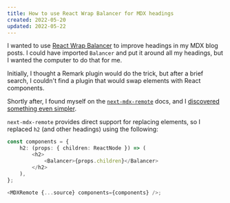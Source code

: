 ```yaml
---
title: How to use React Wrap Balancer for MDX headings
created: 2022-05-20
updated: 2022-05-22
---
```


I wanted to use [React Wrap Balancer](https://github.com/shuding/react-wrap-balancer) to improve headings in my MDX blog posts. I could have imported `Balancer` and put it around all my headings, but I wanted the computer to do that for me.

Initially, I thought a Remark plugin would do the trick, but after a brief search, I couldn't find a plugin that would swap elements with React components.

Shortly after, I found myself on the [`next-mdx-remote`](https://github.com/hashicorp/next-mdx-remote) docs, and I [discovered something even simpler](https://github.com/hashicorp/next-mdx-remote#replacing-default-components).

`next-mdx-remote` provides direct support for replacing elements, so I replaced `h2` (and other headings) using the following:

```ts
const components = {
	h2: (props: { children: ReactNode }) => (
		<h2>
			<Balancer>{props.children}</Balancer>
		</h2>
	),
};

<MDXRemote {...source} components={components} />;
```
